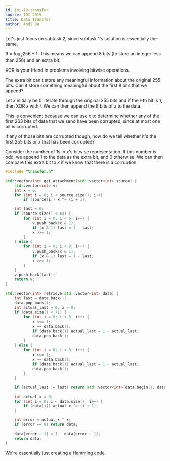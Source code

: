 ---
id: ioi-19-transfer
source: IOI 2019
title: Data Transfer
author: Andi Qu
---

Let's just focus on subtask 2, since subtask 1's solution is essentially the
same.

<Spoiler title="Hint 1">

$9 = \log_2{256} + 1$. This means we can append 8 bits (to store an integer less
than 256) and an extra bit.

</Spoiler>

<Spoiler title="Hint 2">

XOR is your friend in problems involving bitwise operations.

</Spoiler>

<Spoiler title="Hint 3">

The extra bit can't store any meaningful information about the original 255
bits. Can it store something meaningful about the first 8 bits that we append?

</Spoiler>

<Spoiler title="Solution">

Let $x$ initially be 0. Iterate through the original 255 bits and if the $i$-th
bit is 1, then XOR $x$ with $i$. We can then append the 8 bits of $x$ to the
data.

This is convenient because we can use $x$ to determine whether any of the first
263 bits of data that we send have been corrupted, since at most one bit is
corrupted.

If any of those bits are corrupted though, how do we tell whether it's the first
255 bits or $x$ that has been corrupted?

Consider the number of 1s in $x$'s bitwise representation. If this number is
odd, we append 1 to the data as the extra bit, and 0 otherwise. We can then
compare this extra bit to $x$ if we know that there is a corruption.

```cpp
#include "transfer.h"

std::vector<int> get_attachment(std::vector<int> source) {
	std::vector<int> v;
	int x = 0;
	for (int i = 0; i < source.size(); i++)
		if (source[i]) x ^= (i + 1);

	int last = 0;
	if (source.size() < 64) {
		for (int i = 0; i < 6; i++) {
			v.push_back(x & 1);
			if (x & 1) last = 1 - last;
			x >>= 1;
		}
	} else {
		for (int i = 0; i < 8; i++) {
			v.push_back(x & 1);
			if (x & 1) last = 1 - last;
			x >>= 1;
		}
	}
	v.push_back(last);
	return v;
}

std::vector<int> retrieve(std::vector<int> data) {
	int last = data.back();
	data.pop_back();
	int actual_last = 0, x = 0;
	if (data.size() < 71) {
		for (int i = 0; i < 6; i++) {
			x <<= 1;
			x += data.back();
			if (data.back()) actual_last = 1 - actual_last;
			data.pop_back();
		}
	} else {
		for (int i = 0; i < 8; i++) {
			x <<= 1;
			x += data.back();
			if (data.back()) actual_last = 1 - actual_last;
			data.pop_back();
		}
	}

	if (actual_last != last) return std::vector<int>(data.begin(), data.end());

	int actual_x = 0;
	for (int i = 0; i < data.size(); i++) {
		if (data[i]) actual_x ^= (i + 1);
	}

	int error = actual_x ^ x;
	if (error == 0) return data;

	data[error - 1] = 1 - data[error - 1];
	return data;
}
```

</Spoiler>

We're essentially just creating a
[Hamming code](https://en.wikipedia.org/wiki/Hamming_code).
